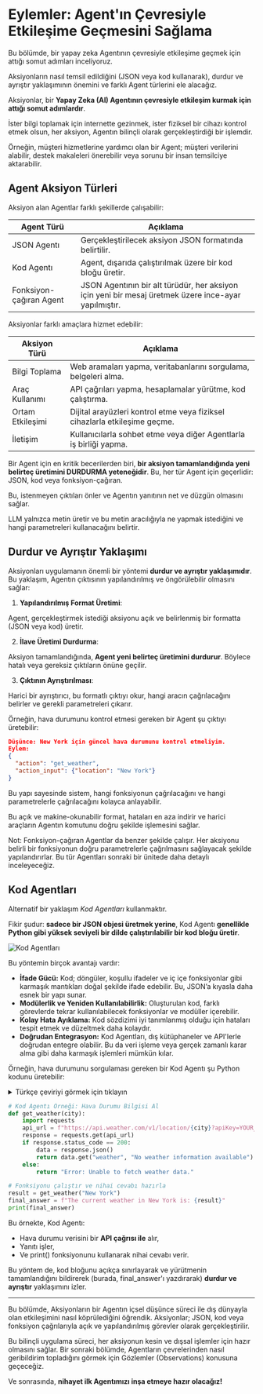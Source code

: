 # Eylemler: Agent'ın Çevresiyle Etkileşime Geçmesini Sağlama

<Tip>
 Bu bölümde, bir yapay zeka Agentının çevresiyle etkileşime geçmek için attığı somut adımları inceliyoruz.

 Aksiyonların nasıl temsil edildiğini (JSON veya kod kullanarak), durdur ve ayrıştır yaklaşımının önemini ve farklı Agent türlerini ele alacağız.
</Tip>

Aksiyonlar, bir **Yapay Zeka (AI) Agentının çevresiyle etkileşim kurmak için attığı somut adımlardır**.

İster bilgi toplamak için internette gezinmek, ister fiziksel bir cihazı kontrol etmek olsun, her aksiyon, Agentın bilinçli olarak gerçekleştirdiği bir işlemdir.

Örneğin, müşteri hizmetlerine yardımcı olan bir Agent; müşteri verilerini alabilir, destek makaleleri önerebilir veya sorunu bir insan temsilciye aktarabilir.

## Agent Aksiyon Türleri

Aksiyon alan Agentlar farklı şekillerde çalışabilir:

| Agent Türü               | Açıklama                                                                                      |
|-------------------------|-----------------------------------------------------------------------------------------------|
| JSON Agentı              | Gerçekleştirilecek aksiyon JSON formatında belirtilir.                                       |
| Kod Agentı               | Agent, dışarıda çalıştırılmak üzere bir kod bloğu üretir.                                     |
| Fonksiyon-çağıran Agent  | JSON Agentının bir alt türüdür, her aksiyon için yeni bir mesaj üretmek üzere ince-ayar yapılmıştır. |

Aksiyonlar farklı amaçlara hizmet edebilir:

| Aksiyon Türü            | Açıklama                                                                                     |
|-------------------------|----------------------------------------------------------------------------------------------|
| Bilgi Toplama           | Web aramaları yapma, veritabanlarını sorgulama, belgeleri alma.                             |
| Araç Kullanımı          | API çağrıları yapma, hesaplamalar yürütme, kod çalıştırma.                                   |
| Ortam Etkileşimi        | Dijital arayüzleri kontrol etme veya fiziksel cihazlarla etkileşime geçme.                   |
| İletişim                | Kullanıcılarla sohbet etme veya diğer Agentlarla iş birliği yapma.                            |

Bir Agent için en kritik becerilerden biri, **bir aksiyon tamamlandığında yeni belirteç üretimini DURDURMA yeteneğidir**. Bu, her tür Agent için geçerlidir: JSON, kod veya fonksiyon-çağıran.

Bu, istenmeyen çıktıları önler ve Agentın yanıtının net ve düzgün olmasını sağlar.

LLM yalnızca metin üretir ve bu metin aracılığıyla ne yapmak istediğini ve hangi parametreleri kullanacağını belirtir.

## Durdur ve Ayrıştır Yaklaşımı

Aksiyonları uygulamanın önemli bir yöntemi **durdur ve ayrıştır yaklaşımıdır**. Bu yaklaşım, Agentın çıktısının yapılandırılmış ve öngörülebilir olmasını sağlar:

1. **Yapılandırılmış Format Üretimi**:

Agent, gerçekleştirmek istediği aksiyonu açık ve belirlenmiş bir formatta (JSON veya kod) üretir.

2. **İlave Üretimi Durdurma**:

Aksiyon tamamlandığında, **Agent yeni belirteç üretimini durdurur**. Böylece hatalı veya gereksiz çıktıların önüne geçilir.

3. **Çıktının Ayrıştırılması**:

Harici bir ayrıştırıcı, bu formatlı çıktıyı okur, hangi aracın çağrılacağını belirler ve gerekli parametreleri çıkarır.

Örneğin, hava durumunu kontrol etmesi gereken bir Agent şu çıktıyı üretebilir:

```json
Düşünce: New York için güncel hava durumunu kontrol etmeliyim.
Eylem:
{
  "action": "get_weather",
  "action_input": {"location": "New York"}
}
```
Bu yapı sayesinde sistem, hangi fonksiyonun çağrılacağını ve hangi parametrelerle çağrılacağını kolayca anlayabilir.

Bu açık ve makine-okunabilir format, hataları en aza indirir ve harici araçların Agentın komutunu doğru şekilde işlemesini sağlar.

Not: Fonksiyon-çağıran Agentlar da benzer şekilde çalışır. Her aksiyonu belirli bir fonksiyonun doğru parametrelerle çağrılmasını sağlayacak şekilde yapılandırırlar.
Bu tür Agentları sonraki bir ünitede daha detaylı inceleyeceğiz.

## Kod Agentları

Alternatif bir yaklaşım *Kod Agentları* kullanmaktır.

Fikir şudur: **sadece bir JSON objesi üretmek yerine**, Kod Agentı **genellikle Python gibi yüksek seviyeli bir dilde çalıştırılabilir bir kod bloğu üretir**.

<img src="https://huggingface.co/datasets/agents-course/course-images/resolve/main/en/unit1/code-vs-json-actions.png" alt="Kod Agentları" />

Bu yöntemin birçok avantajı vardır:

- **İfade Gücü:** Kod; döngüler, koşullu ifadeler ve iç içe fonksiyonlar gibi karmaşık mantıkları doğal şekilde ifade edebilir. Bu, JSON’a kıyasla daha esnek bir yapı sunar.
- **Modülerlik ve Yeniden Kullanılabilirlik:** Oluşturulan kod, farklı görevlerde tekrar kullanılabilecek fonksiyonlar ve modüller içerebilir.
- **Kolay Hata Ayıklama:** Kod sözdizimi iyi tanımlanmış olduğu için hataları tespit etmek ve düzeltmek daha kolaydır.
- **Doğrudan Entegrasyon:** Kod Agentları, dış kütüphaneler ve API'lerle doğrudan entegre olabilir. Bu da veri işleme veya gerçek zamanlı karar alma gibi daha karmaşık işlemleri mümkün kılar.

Örneğin, hava durumunu sorgulaması gereken bir Kod Agentı şu Python kodunu üretebilir:

<details>
<summary>Türkçe çeviriyi görmek için tıklayın</summary>

```python
# Kod Agentı Örneği: Hava Durumu Bilgisi Al
def get_weather(city):
    import requests
    api_url = f"https://api.weather.com/v1/location/{city}?apiKey=YOUR_API_KEY"
    response = requests.get(api_url)
    if response.status_code == 200:
        data = response.json()
        return data.get("hava durumu", "Hava durumu bilgisi bulunamadı.")
    else:
        return "Hata: Hava durumu verileri alınamıyor."

# Fonksiyonu çalıştır ve nihai cevabı hazırla
result = get_weather("New York")
final_answer = f"New York'taki güncel hava durumu: {result}"
print(final_answer)
```

</details>


```python
# Kod Agentı Örneği: Hava Durumu Bilgisi Al
def get_weather(city):
    import requests
    api_url = f"https://api.weather.com/v1/location/{city}?apiKey=YOUR_API_KEY"
    response = requests.get(api_url)
    if response.status_code == 200:
        data = response.json()
        return data.get("weather", "No weather information available")
    else:
        return "Error: Unable to fetch weather data."

# Fonksiyonu çalıştır ve nihai cevabı hazırla
result = get_weather("New York")
final_answer = f"The current weather in New York is: {result}"
print(final_answer)
```

Bu örnekte, Kod Agentı:

- Hava durumu verisini bir **API çağrısı ile** alır,
- Yanıtı işler,
- Ve print() fonksiyonunu kullanarak nihai cevabı verir.

Bu yöntem de, kod bloğunu açıkça sınırlayarak ve yürütmenin tamamlandığını bildirerek (burada, final_answer'ı yazdırarak) **durdur ve ayrıştır** yaklaşımını izler.

---

Bu bölümde, Aksiyonların bir Agentın içsel düşünce süreci ile dış dünyayla olan etkileşimini nasıl köprülediğini öğrendik. Aksiyonlar; JSON, kod veya fonksiyon çağrılarıyla açık ve yapılandırılmış görevler olarak gerçekleştirilir.

Bu bilinçli uygulama süreci, her aksiyonun kesin ve dışsal işlemler için hazır olmasını sağlar. Bir sonraki bölümde, Agentların çevrelerinden nasıl geribildirim topladığını görmek için Gözlemler (Observations) konusuna geçeceğiz.

Ve sonrasında, **nihayet ilk Agentımızı inşa etmeye hazır olacağız!**